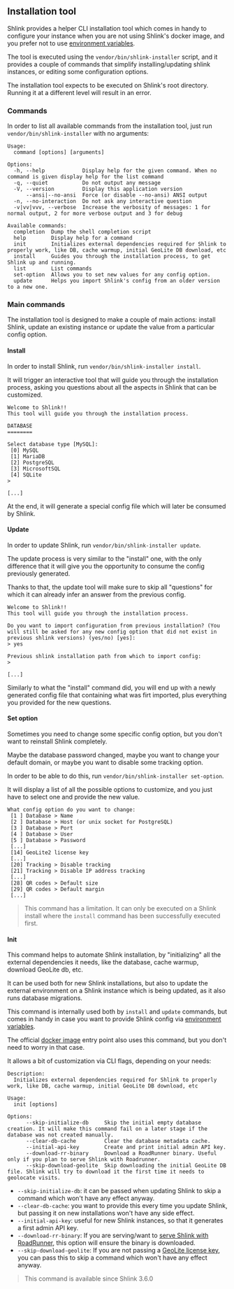
## Installation tool

Shlink provides a helper CLI installation tool which comes in handy to configure your instance when you are not using Shlink's docker image, and you prefer not to use [environment variables](/documentation/environment-variables).

The tool is executed using the `vendor/bin/shlink-installer` script, and it provides a couple of commands that simplify installing/updating shlink instances, or editing some configuration options.

<Callout type="warning">
  The installation tool expects to be executed on Shlink's root directory. Running it at a different level will result in an error.
</Callout>

### Commands

In order to list all available commands from the installation tool, just run `vendor/bin/shlink-installer` with no arguments:

```
Usage:
  command [options] [arguments]

Options:
  -h, --help            Display help for the given command. When no command is given display help for the list command
  -q, --quiet           Do not output any message
  -V, --version         Display this application version
      --ansi|--no-ansi  Force (or disable --no-ansi) ANSI output
  -n, --no-interaction  Do not ask any interactive question
  -v|vv|vvv, --verbose  Increase the verbosity of messages: 1 for normal output, 2 for more verbose output and 3 for debug

Available commands:
  completion  Dump the shell completion script
  help        Display help for a command
  init        Initializes external dependencies required for Shlink to properly work, like DB, cache warmup, initial GeoLite DB download, etc
  install     Guides you through the installation process, to get Shlink up and running.
  list        List commands
  set-option  Allows you to set new values for any config option.
  update      Helps you import Shlink's config from an older version to a new one.
```

### Main commands

The installation tool is designed to make a couple of main actions: install Shlink, update an existing instance or update the value from a particular config option.

#### Install

In order to install Shlink, run `vendor/bin/shlink-installer install`.

It will trigger an interactive tool that will guide you through the installation process, asking you questions about all the aspects in Shlink that can be customized.

```
Welcome to Shlink!!
This tool will guide you through the installation process.

DATABASE
========

Select database type [MySQL]:
 [0] MySQL
 [1] MariaDB
 [2] PostgreSQL
 [3] MicrosoftSQL
 [4] SQLite
>

[...]
```

At the end, it will generate a special config file which will later be consumed by Shlink.

#### Update

In order to update Shlink, run `vendor/bin/shlink-installer update`.

The update process is very similar to the "install" one, with the only difference that it will give you the opportunity to consume the config previously generated.

Thanks to that, the update tool will make sure to skip all "questions" for which it can already infer an answer from the previous config.

```
Welcome to Shlink!!
This tool will guide you through the installation process.

Do you want to import configuration from previous installation? (You will still be asked for any new config option that did not exist in previous shlink versions) (yes/no) [yes]:
> yes

Previous shlink installation path from which to import config:
>

[...]
```

Similarly to what the "install" command did, you will end up with a newly generated config file that containing what was firt imported, plus everything you provided for the new questions.

#### Set option

Sometimes you need to change some specific config option, but you don't want to reinstall Shlink completely.

Maybe the database password changed, maybe you want to change your default domain, or maybe you want to disable some tracking option.

In order to be able to do this, run `vendor/bin/shlink-installer set-option`.

It will display a list of all the possible options to customize, and you just have to select one and provide the new value.

```
What config option do you want to change:
 [1 ] Database > Name
 [2 ] Database > Host (or unix socket for PostgreSQL)
 [3 ] Database > Port
 [4 ] Database > User
 [5 ] Database > Password
 [...]
 [14] GeoLite2 license key
 [...]
 [20] Tracking > Disable tracking
 [21] Tracking > Disable IP address tracking
 [...]
 [28] QR codes > Default size
 [29] QR codes > Default margin
 [...]
```

> This command has a limitation. It can only be executed on a Shlink install where the `install` command has been successfully executed first.

#### Init

This command helps to automate Shlink installation, by "initializing" all the external dependencies it needs, like the database, cache warmup, download GeoLite db, etc.

It can be used both for new Shlink installations, but also to update the external environment on a Shlink instance which is being updated, as it also runs database migrations.

This command is internally used both by `install` and `update` commands, but comes in handy in case you want to provide Shlink config via [environment variables](/documentation/environment-variables/).

The official [docker image](/documentation/install-docker-image/) entry point also uses this command, but you don't need to worry in that case.

It allows a bit of customization via CLI flags, depending on your needs:

```
Description:
  Initializes external dependencies required for Shlink to properly work, like DB, cache warmup, initial GeoLite DB download, etc

Usage:
  init [options]

Options:
      --skip-initialize-db     Skip the initial empty database creation. It will make this command fail on a later stage if the database was not created manually.
      --clear-db-cache         Clear the database metadata cache.
      --initial-api-key        Create and print initial admin API key.
      --download-rr-binary     Download a RoadRunner binary. Useful only if you plan to serve Shlink with Roadrunner.
      --skip-download-geolite  Skip downloading the initial GeoLite DB file. Shlink will try to download it the first time it needs to geolocate visits.
```

* `--skip-initialize-db`: it can be passed when updating Shlink to skip a command which won't have any effect anyway.
* `--clear-db-cache`: you want to provide this every time you update Shlink, but passing it on new installations won't have any side effect.
* `--initial-api-key`: useful for new Shlink instances, so that it generates a first admin API key.
* `--download-rr-binary`: If you are serving/want to [serve Shlink with RoadRunner](/documentation/supported-runtimes/serve-with-roadrunner), this option will ensure the binary is downloaded.
* `--skip-download-geolite`: If you are not passing a [GeoLite license key](/documentation/geolite-license-key/), you can pass this to skip a command which won't have any effect anyway.

> This command is available since Shlink 3.6.0
